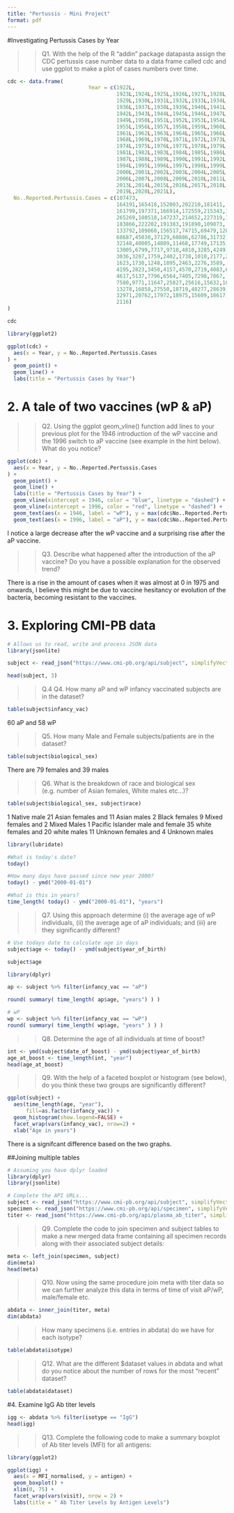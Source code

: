 ```yaml
---
title: "Pertussis - Mini Project"
format: pdf
---
```


#Investigating Pertussis Cases by Year 

>>Q1. With the help of the R “addin” package datapasta assign the CDC pertussis case number data to a data frame called cdc and use ggplot to make a plot of cases numbers over time.


```r
cdc <- data.frame(
                          Year = c(1922L,
                                   1923L,1924L,1925L,1926L,1927L,1928L,
                                   1929L,1930L,1931L,1932L,1933L,1934L,1935L,
                                   1936L,1937L,1938L,1939L,1940L,1941L,
                                   1942L,1943L,1944L,1945L,1946L,1947L,1948L,
                                   1949L,1950L,1951L,1952L,1953L,1954L,
                                   1955L,1956L,1957L,1958L,1959L,1960L,
                                   1961L,1962L,1963L,1964L,1965L,1966L,1967L,
                                   1968L,1969L,1970L,1971L,1972L,1973L,
                                   1974L,1975L,1976L,1977L,1978L,1979L,1980L,
                                   1981L,1982L,1983L,1984L,1985L,1986L,
                                   1987L,1988L,1989L,1990L,1991L,1992L,1993L,
                                   1994L,1995L,1996L,1997L,1998L,1999L,
                                   2000L,2001L,2002L,2003L,2004L,2005L,
                                   2006L,2007L,2008L,2009L,2010L,2011L,2012L,
                                   2013L,2014L,2015L,2016L,2017L,2018L,
                                   2019L,2020L,2021L),
  No..Reported.Pertussis.Cases = c(107473,
                                   164191,165418,152003,202210,181411,
                                   161799,197371,166914,172559,215343,179135,
                                   265269,180518,147237,214652,227319,103188,
                                   183866,222202,191383,191890,109873,
                                   133792,109860,156517,74715,69479,120718,
                                   68687,45030,37129,60886,62786,31732,28295,
                                   32148,40005,14809,11468,17749,17135,
                                   13005,6799,7717,9718,4810,3285,4249,
                                   3036,3287,1759,2402,1738,1010,2177,2063,
                                   1623,1730,1248,1895,2463,2276,3589,
                                   4195,2823,3450,4157,4570,2719,4083,6586,
                                   4617,5137,7796,6564,7405,7298,7867,
                                   7580,9771,11647,25827,25616,15632,10454,
                                   13278,16858,27550,18719,48277,28639,
                                   32971,20762,17972,18975,15609,18617,6124,
                                   2116)
)

cdc
```

```r
library(ggplot2)

ggplot(cdc) +
  aes(x = Year, y = No..Reported.Pertussis.Cases
) +
  geom_point() +
  geom_line() +
  labs(title = "Pertussis Cases by Year")

```

# 2. A tale of two vaccines (wP & aP)

>> Q2. Using the ggplot geom_vline() function add lines to your previous plot for the 1946 introduction of the wP vaccine and the 1996 switch to aP vaccine (see example in the hint below). What do you notice?

```r
ggplot(cdc) +
  aes(x = Year, y = No..Reported.Pertussis.Cases
) +
  geom_point() +
  geom_line() +
  labs(title = "Pertussis Cases by Year") +
  geom_vline(xintercept = 1946, color = "blue", linetype = "dashed") +
  geom_vline(xintercept = 1996, color = "red", linetype = "dashed") + 
  geom_text(aes(x = 1946, label = "wP"), y = max(cdc$No..Reported.Pertussis.Cases), vjust = -0.5, color = "blue") +
  geom_text(aes(x = 1996, label = "aP"), y = max(cdc$No..Reported.Pertussis.Cases), color = "red")

```

I notice a large decrease after the wP vaccine and a surprising rise after the aP vaccine. 

>>Q3. Describe what happened after the introduction of the aP vaccine? Do you have a possible explanation for the observed trend?

There is a rise in the amount of cases when it was almost at 0 in 1975 and onwards, I believe this might be due to vaccine hesitancy or evolution of the bacteria, becoming resistant to the vaccines. 

# 3. Exploring CMI-PB data

```r
# Allows us to read, write and process JSON data
library(jsonlite)
```

```r
subject <- read_json("https://www.cmi-pb.org/api/subject", simplifyVector = TRUE) 
```

```r
head(subject, 3)
```

>> Q.4 Q4. How many aP and wP infancy vaccinated subjects are in the dataset?

```r
table(subject$infancy_vac)
```
60 aP and 58 wP 

>> Q5. How many Male and Female subjects/patients are in the dataset?

```r
table(subject$biological_sex)
```
There are 79 females and 39 males

>> Q6. What is the breakdown of race and biological sex (e.g. number of Asian females, White males etc…)?

```r
table(subject$biological_sex, subject$race)
```
1 Native male 
21 Asian females and 11 Asian males
2 Black females
9 Mixed females and 2 Mixed Males
1 Pacific Islander male and female
35 white females and 20 white males
11 Unknown females and 4 Unknown males

```r
library(lubridate)
```


```r
#What is today's date?
today()
```

```r
#How many days have passed since new year 2000?
today() - ymd("2000-01-01")
```

```r
#What is this in years? 
time_length( today() - ymd("2000-01-01"), "years")
```

>> Q7. Using this approach determine (i) the average age of wP individuals, (ii) the average age of aP individuals; and (iii) are they significantly different?

```r
# Use todays date to calculate age in days
subject$age <- today() - ymd(subject$year_of_birth)

subject$age
```

```r
library(dplyr)

ap <- subject %>% filter(infancy_vac == "aP")

round( summary( time_length( ap$age, "years") ) )
```

```r
# wP
wp <- subject %>% filter(infancy_vac == "wP")
round( summary( time_length( wp$age, "years" ) ) )
```

>>Q8. Determine the age of all individuals at time of boost?

```r
int <- ymd(subject$date_of_boost) - ymd(subject$year_of_birth)
age_at_boost <- time_length(int, "year")
head(age_at_boost)
```

>>Q9. With the help of a faceted boxplot or histogram (see below), do you think these two groups are significantly different?

```r
ggplot(subject) +
  aes(time_length(age, "year"),
      fill=as.factor(infancy_vac)) +
  geom_histogram(show.legend=FALSE) +
  facet_wrap(vars(infancy_vac), nrow=2) +
  xlab("Age in years")
```

There is a signifcant difference based on the two graphs. 

##Joining multiple tables 

```r
# Assuming you have dplyr loaded
library(dplyr)
library(jsonlite)

# Complete the API URLs...
subject <- read_json("https://www.cmi-pb.org/api/subject", simplifyVector = TRUE) 
specimen <- read_json("https://www.cmi-pb.org/api/specimen", simplifyVector = TRUE)
titer <- read_json("https://www.cmi-pb.org/api/plasma_ab_titer", simplifyVector = TRUE)
```

>>Q9. Complete the code to join specimen and subject tables to make a new merged data frame containing all specimen records along with their associated subject details:

```r
meta <- left_join(specimen, subject)
dim(meta)
head(meta)
```

>>Q10. Now using the same procedure join meta with titer data so we can further analyze this data in terms of time of visit aP/wP, male/female etc.

```r
abdata <- inner_join(titer, meta)
dim(abdata)
```

>>How many specimens (i.e. entries in abdata) do we have for each isotype?

```r
table(abdata$isotype)
```

>>Q12. What are the different $dataset values in abdata and what do you notice about the number of rows for the most “recent” dataset?

```r
table(abdata$dataset)
```

#4. Examine IgG Ab titer levels

```r
igg <- abdata %>% filter(isotype == "IgG")
head(igg)
```

>> Q13. Complete the following code to make a summary boxplot of Ab titer levels (MFI) for all antigens:

```r
library(ggplot2)

ggplot(igg) +
  aes(x = MFI_normalised, y = antigen) +
  geom_boxplot() +
  xlim(0, 75) +
  facet_wrap(vars(visit), nrow = 2) +
  labs(title = " Ab Titer Levels by Antigen Levels")

```

